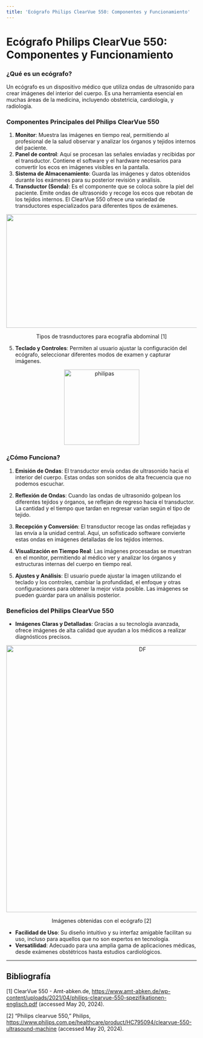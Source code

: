 ```yaml
---
title: 'Ecógrafo Philips ClearVue 550: Componentes y Funcionamiento'
---
```



# Ecógrafo Philips ClearVue 550: Componentes y Funcionamiento

### ¿Qué es un ecógrafo?

Un ecógrafo es un dispositivo médico que utiliza ondas de ultrasonido para crear imágenes del interior del cuerpo. Es una herramienta esencial en muchas áreas de la medicina, incluyendo obstetricia, cardiología, y radiología.

### Componentes Principales del Philips ClearVue 550

1. **Monitor**: Muestra las imágenes en tiempo real, permitiendo al profesional de la salud observar y analizar los órganos y tejidos internos del paciente.
2. **Panel de control**: Aquí se procesan las señales enviadas y recibidas por el transductor. Contiene el software y el hardware necesarios para convertir los ecos en imágenes visibles en la pantalla.
3. **Sistema de Almacenamiento**: Guarda las imágenes y datos obtenidos durante los exámenes para su posterior revisión y análisis.
4. **Transductor (Sonda)**: Es el componente que se coloca sobre la piel del paciente. Emite ondas de ultrasonido y recoge los ecos que rebotan de los tejidos internos. El ClearVue 550 ofrece una variedad de transductores especializados para diferentes tipos de exámenes.
   
<div align="center"> 
  <img src="https://github.com/statusunknown418/biorizon/assets/89549012/8989979d-a6f3-4acd-9bb3-28ec5d590f4d" width="700" height="300" />
  <p> Tipos de trasnductores para ecografía abdominal [1] </p>
</div>

5. **Teclado y Controles**: Permiten al usuario ajustar la configuración del ecógrafo, seleccionar diferentes modos de examen y capturar imágenes.


<div align="center">
  <img width="199" alt="philipas" src="https://github.com/statusunknown418/biorizon/assets/89549012/3714cff0-dd0e-419f-97b3-fb9a6980c866" />
  <p>  </p>
</div>


### ¿Cómo Funciona?

1. **Emisión de Ondas**: El transductor envía ondas de ultrasonido hacia el interior del cuerpo. Estas ondas son sonidos de alta frecuencia que no podemos escuchar.

2. **Reflexión de Ondas**: Cuando las ondas de ultrasonido golpean los diferentes tejidos y órganos, se reflejan de regreso hacia el transductor. La cantidad y el tiempo que tardan en regresar varían según el tipo de tejido.

3. **Recepción y Conversión**: El transductor recoge las ondas reflejadas y las envía a la unidad central. Aquí, un sofisticado software convierte estas ondas en imágenes detalladas de los tejidos internos.

4. **Visualización en Tiempo Real**: Las imágenes procesadas se muestran en el monitor, permitiendo al médico ver y analizar los órganos y estructuras internas del cuerpo en tiempo real.

5. **Ajustes y Análisis**: El usuario puede ajustar la imagen utilizando el teclado y los controles, cambiar la profundidad, el enfoque y otras configuraciones para obtener la mejor vista posible. Las imágenes se pueden guardar para un análisis posterior.


### Beneficios del Philips ClearVue 550

- **Imágenes Claras y Detalladas**: Gracias a su tecnología avanzada, ofrece imágenes de alta calidad que ayudan a los médicos a realizar diagnósticos precisos.

<div align="center">
  <img width="705" alt="DF" src="https://github.com/statusunknown418/biorizon/assets/89549012/4d90ea70-a7d3-48d5-96bf-f491e07da270" />
  <p> Imágenes obtenidas con el ecógrafo [2]</p>
</div>

- **Facilidad de Uso**: Su diseño intuitivo y su interfaz amigable facilitan su uso, incluso para aquellos que no son expertos en tecnología.
- **Versatilidad**: Adecuado para una amplia gama de aplicaciones médicas, desde exámenes obstétricos hasta estudios cardiológicos.

---
## Bibliografía
[1] ClearVue 550 - Amt-abken.de, https://www.amt-abken.de/wp-content/uploads/2021/04/philips-clearvue-550-spezifikationen-englisch.pdf (accessed May 20, 2024). 

[2] “Philips clearvue 550,” Philips, https://www.philips.com.pe/healthcare/product/HC795094/clearvue-550-ultrasound-machine (accessed May 20, 2024). 

